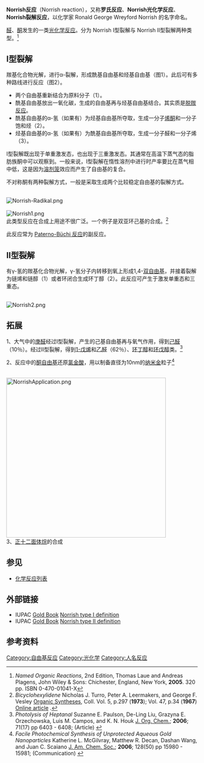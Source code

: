 '''Norrish反应'''（Norrish reaction），又称'''罗氏反应'''、'''Norrish光化学反应'''、'''Norrish裂解反应'''，以化学家 Ronald George Wreyford Norrish 的名字命名。

[[醛|醛]]、[[酮|酮]]发生的一类[[光化学反应|光化学反应]]。分为 Norrish Ⅰ型裂解与 Norrish Ⅱ型裂解两种类型。<ref>''Named Organic Reactions'', 2nd Edition, Thomas Laue and Andreas Plagens, John Wiley & Sons: Chichester, England, New York, '''2005'''. 320 pp. ISBN 0-470-01041-X </ref>

==Ⅰ型裂解==
羰基化合物光解，进行α-裂解，形成酰基自由基和烃基自由基（图1）。此后可有多种路线进行反应（图2）。
*两个自由基重新结合为原料分子（1）。
*酰基自由基放出一氧化碳，生成的自由基再与烃基自由基结合。其实质是[[脱羰反应|脱羰反应]]。
*酰基自由基的α-氢（如果有）为烃基自由基所夺取，生成一分子[[烯酮|烯酮]]和一分子饱和烃（2）。
*烃基自由基的α-氢（如果有）为酰基自由基所夺取，生成一分子醛和一分子烯（3）。

Ⅰ型裂解既出现于单重激发态，也出现于三重激发态。其通常在高温下蒸气态的脂肪族酮中可以观察到。一般来说，Ⅰ型裂解在惰性溶剂中进行时产率要比在蒸气相中低，这是因为[[溶剂笼|溶剂笼]]效应而产生了自由基的复合。

不对称酮有两种裂解方式，一般是采取生成两个比较稳定自由基的裂解方式。

<br />
[[Image:Norrish-Radikal.png|center]]
<br />

<br />
[[File:Norrish1.png|center]]
<br />

此类型反应在合成上用途不很广泛。一个例子是双亚环己基的合成。<ref>''Bicyclohexylidene'' Nicholas J. Turro, Peter A. Leermakers, and George F. Vesley [[Organic_Syntheses|Organic Syntheses]], Coll. Vol. 5, p.297 ('''1973'''); Vol. 47, p.34 ('''1967''') [http://www.orgsynth.org/orgsyn/prep.asp?prep=cv5p0297 Online article] {{Wayback|url=http://www.orgsynth.org/orgsyn/prep.asp?prep=cv5p0297 |date=20110718024928 }}.</ref>

此反应常为 [[Paterno-Büchi反应|Paterno-Büchi 反应]]的副反应。

==Ⅱ型裂解==
有γ-氢的羰基化合物光解，γ-氢分子内转移到氧上形成1,4-[[双自由基|双自由基]]，并接着裂解为链烯和链醇（1）或者环闭合生成环丁醇（2）。此反应可产生于激发单重态和三重态。

<br />
[[Image:Norrish2.png|center]]

==拓展==
1、大气中的[[庚醛|庚醛]]经过Ⅰ型裂解，产生的己基自由基再与氧气作用，得到[[己醛|己醛]]（10％）。经过Ⅱ型裂解，得到[[1-戊烯|1-戊烯]]和[[乙醛|乙醛]]（62％）、[[环丁醇|环丁醇]]和[[环戊醇|环戊醇]]类。<ref>''Photolysis of Heptanal'' Suzanne E. Paulson, De-Ling Liu, Grazyna E. Orzechowska, Luis M. Campos, and K. N. Houk [[J._Org._Chem.|J. Org. Chem.]]; '''2006'''; 71(17) pp 6403 - 6408; (Article) {{DOI|10.1021/jo060596u}}</ref>

2、反应中的[[酮自由基|酮自由基]]还原[[氯金酸|氯金酸]]，用以制备直径为10nm的[[纳米金|纳米金]]粒子<ref>''Facile Photochemical Synthesis of Unprotected Aqueous Gold Nanoparticles'' Katherine L. McGilvray, Matthew R. Decan, Dashan Wang, and Juan C. Scaiano [[J._Am._Chem._Soc.|J. Am. Chem. Soc.]]; '''2006'''; 128(50) pp 15980 - 15981; (Communication) {{DOI|10.1021/ja066522h}}</ref>

<br />
[[Image:NorrishApplication.png|420px]]
<br />

3、[[正十二面体烷|正十二面体烷]]的合成

==参见==
*[[化学反应列表|化学反应列表]]

==外部链接==
* IUPAC [[Gold_Book|Gold Book]] [https://web.archive.org/web/20090419082318/http://www.iupac.org/goldbook/N04219.pdf Norrish type I definition]
* IUPAC [[Gold_Book|Gold Book]] [https://web.archive.org/web/20090419082055/http://www.iupac.org/goldbook/N04218.pdf Norrish type II definition]

==参考资料==
{{Reflist}}

[[Category:自由基反应|Category:自由基反应]]
[[Category:光化学|Category:光化学]]
[[Category:人名反应|Category:人名反应]]